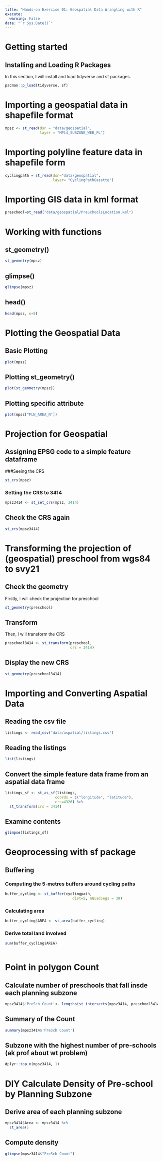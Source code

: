 ```yaml
---
title: "Hands-on Exercise 01: Geospatial Data Wrangling with R"
execute:
  warning: False
date: "`r Sys.Date()`"
---
```


# Getting started

## Installing and Loading R Packages

In this section, I will install and load tidyverse and sf packages.

```r
pacman::p_load(tidyverse, sf)
```

# Importing a geospatial data in shapefile format

```r

mpsz <- st_read(dsn = "data/geospatial",
                layer = "MP14_SUBZONE_WEB_PL")

```

# Importing polyline feature data in shapefile form

```r
cyclingpath = st_read(dsn="data/geospatial",
                      layer= "CyclingPathGazette") 

```

# Importing GIS data in kml format

```r
preschool=st_read("data/geospatial/PreSchoolsLocation.kml")

```

# Working with functions
## st_geometry()

```r
st_geometry(mpsz)

```

## glimpse()
```r
glimpse(mpsz)

```

## head()
```r
head(mpsz, n=5)

```

# Plotting the Geospatial Data
## Basic Plotting 

```r
plot(mpsz)

```

## Plotting st_geometry()
```r
plot(st_geometry(mpsz))

```

## Plotting specific attribute

```r
plot(mpsz["PLN_AREA_N"])

```


# Projection for Geospatial

## Assigning EPSG code to a simple feature dataframe
###Seeing the CRS
```r
st_crs(mpsz)

```

### Setting the CRS to 3414
```r
mpsz3414 <- st_set_crs(mpsz, 3414)
```

## Check the CRS again
```r
st_crs(mpsz3414)

```

# Transforming the projection of (geospatial) preschool from wgs84 to svy21
## Check the geometry
Firstly, I will check the projection for preschool

```r
st_geometry(preschool)
```

## Transform
Then, I will transform the CRS

```r
preschool3414 <- st_transform(preschool, 
                              crs = 3414)

```

## Display the new CRS

```r
st_geometry(preschool3414)

```


# Importing and Converting Aspatial Data
## Reading the csv file
```r
listings <- read_csv("data/aspatial/listings.csv")
```

## Reading the listings

```r
list(listings)

```


## Convert the simple feature data frame from an aspatial data frame

```r
listings_sf <- st_as_sf(listings, 
                       coords = c("longitude", "latitude"),
                       crs=4326) %>%
  st_transform(crs = 3414)
```

## Examine contents
```r
glimpse(listings_sf)
```


# Geoprocessing with sf package
## Buffering
### Computing the 5-metres buffers around cycling paths

```r
buffer_cycling <- st_buffer(cyclingpath, 
                               dist=5, nQuadSegs = 30)
```

### Calculating area
```r
buffer_cycling$AREA <- st_area(buffer_cycling)

```

### Derive total land involved
```r
sum(buffer_cycling$AREA)
      
```

# Point in polygon Count
## Calculate number of preschools that fall insde each planning subzone
```r
mpsz3414$'PreSch Count'<- lengths(st_intersects(mpsz3414, preschool3414))
```

## Summary of the Count
```r
summary(mpsz3414$'PreSch Count')
```

## Subzone with the highest number of pre-schools (ak prof about wt problem)
```r
dplyr::top_n(mpsz3414, 1)

```

# DIY Calculate Density of Pre-school by Planning Subzone
## Derive area of each planning subzone
```r
mpsz3414$Area <- mpsz3414 %>%
  st_area()

```

## Compute density
```r
glimpse(mpsz3414$"PreSch Count")
```








